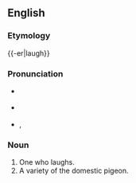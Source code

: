 ==English==

===Etymology===
{{-er|laugh}}

===Pronunciation===
* {{a|UK}} {{enPR|lăfə|läfə}} {{IPA|/ˈlæfə/|/ˈlɑːfə/}}
* {{a|US}} {{enPR|lăfə}} {{IPA|/ˈlæfɚ/}}
* {{rhymes|æfə(r)}}, {{rhymes|ɑːfə(r)}}

===Noun===
{{en-noun}}

# One who laughs.
# A variety of the domestic pigeon.